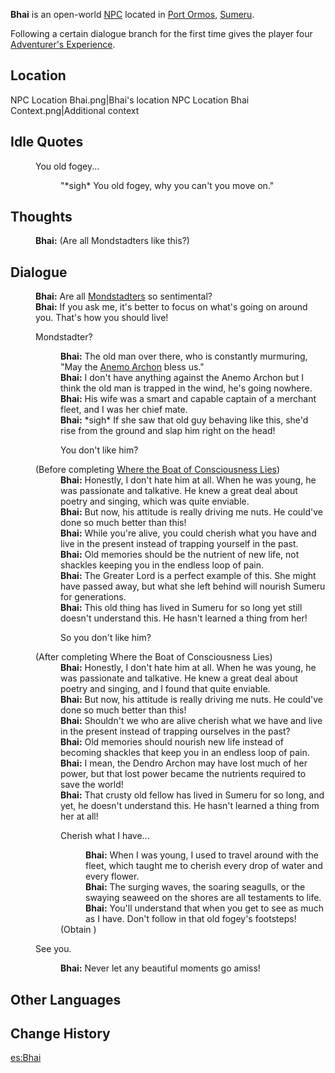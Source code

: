 {{Character Infobox
|type             = Open-World NPC
|image            = NPC Bhai.png
|region           = Sumeru
|location         = Sumeru
|affiliation      = 
|title            =
|dialoguereward   = {{Card|Adventurer's Experience|4}}
|ancestry         = <!-- Clan/family -->
|father           = 
|mother           = 
|spouse           = 
|sibling          = 
|child            = 
|relative         = 
|voiceEN          = 
|voiceCN          = 
|voiceJP          = 
}}
'''Bhai''' is an open-world [[NPC]] located in [[Port Ormos]], [[Sumeru]].

Following a certain dialogue branch for the first time gives the player four [[Adventurer's Experience]].

==Location==
<gallery>
NPC Location Bhai.png|Bhai's location
NPC Location Bhai Context.png|Additional context
</gallery>
<!--
==Profile==
''(To be added.)''

===Appearance===
''(To be added.)''

==Quests and Events==
{{Quests and Events}}
-->
==Idle Quotes==
{{Dialogue Start}}
: {{DIcon|Idle}} You old fogey...
:: {{A|VO Bhai 01.ogg}} "*sigh* You old fogey, why you can't you move on."
{{Dialogue End}}

==Thoughts==
{{All Schemes to Know Explanation|name=Bhai}}
{{Dialogue Start}}
:{{A|VO Bhai All Schemes to Know 01.ogg}} '''Bhai:''' (Are all Mondstadters like this?)
{{Dialogue End}}

==Dialogue==
{{Dialogue Start}}
:'''Bhai:''' Are all [[Mondstadt]]ers so sentimental?
:'''Bhai:''' If you ask me, it's better to focus on what's going on around you. That's how you should live!
:{{DIcon}} Mondstadter?
::'''Bhai:''' The old man over there, who is constantly murmuring, "May the [[Anemo Archon]] bless us."
::'''Bhai:''' I don't have anything against the Anemo Archon but I think the old man is trapped in the wind, he's going nowhere.
::'''Bhai:''' His wife was a smart and capable captain of a merchant fleet, and I was her chief mate.
::'''Bhai:''' *sigh* If she saw that old guy behaving like this, she'd rise from the ground and slap him right on the head!
::{{DIcon}} You don't like him?
:;(Before completing [[Where the Boat of Consciousness Lies]])
::'''Bhai:''' Honestly, I don't hate him at all. When he was young, he was passionate and talkative. He knew a great deal about poetry and singing, which was quite enviable.
::'''Bhai:''' But now, his attitude is really driving me nuts. He could've done so much better than this!
::'''Bhai:''' While you're alive, you could cherish what you have and live in the present instead of trapping yourself in the past.
::'''Bhai:''' Old memories should be the nutrient of new life, not shackles keeping you in the endless loop of pain.
::'''Bhai:''' The Greater Lord is a perfect example of this. She might have passed away, but what she left behind will nourish Sumeru for generations.
::'''Bhai:''' This old thing has lived in Sumeru for so long yet still doesn't understand this. He hasn't learned a thing from her!
::{{DIcon}} So you don't like him?
:;(After completing Where the Boat of Consciousness Lies)
::'''Bhai:''' Honestly, I don't hate him at all. When he was young, he was passionate and talkative. He knew a great deal about poetry and singing, and I found that quite enviable.
::'''Bhai:''' But now, his attitude is really driving me nuts. He could've done so much better than this!
::'''Bhai:''' Shouldn't we who are alive cherish what we have and live in the present instead of trapping ourselves in the past?
::'''Bhai:''' Old memories should nourish new life instead of becoming shackles that keep you in an endless loop of pain.
::'''Bhai:''' I mean, the Dendro Archon may have lost much of her power, but that lost power became the nutrients required to save the world!
::'''Bhai:''' That crusty old fellow has lived in Sumeru for so long, and yet, he doesn't understand this. He hasn't learned a thing from her at all!
::{{DIcon|Reward}} Cherish what I have...
:::'''Bhai:''' When I was young, I used to travel around with the fleet, which taught me to cherish every drop of water and every flower.
:::'''Bhai:''' The surging waves, the soaring seagulls, or the swaying seaweed on the shores are all testaments to life.
:::'''Bhai:''' You'll understand that when you get to see as much as I have. Don't follow in that old fogey's footsteps!
::;(Obtain {{Item|Adventurer's Experience|x=4}})
:{{DIcon}} See you.
::'''Bhai:''' Never let any beautiful moments go amiss!
{{Dialogue End}}
<!--
==Event Dialogue==
===Event Name===
{{Dialogue Start}}
:'''{{subst:PAGENAME}}:'''
{{Dialogue End}}

==Trivia==
*
-->
==Other Languages==
{{Other Languages
|default_hidden = 1
|en      = Bhai
|zhs     = 拜伊
|zhs_rm  = Bàiyī
|zht     = 拜伊
|zht_rm  = Bàiyī
|ja      = バーイー
|ja_rm   = Baaii
|ko      = 바이
|es      = Bhai
|fr      = Bhai
|ru      = Бхай
|th      = Bhai
|vi      = Bhai
|de      = Bhai
|id      = Bhai
|pt      = Bhai
|tr      = Bhai
|it      = Bhai
}}

==Change History==
{{Change History|3.0}}

[[es:Bhai]]